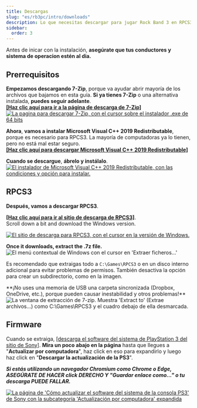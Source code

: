 ```yaml
---
title: Descargas
slug: "es/rb3pc/intro/downloads"
description: Lo que necesitas descargar para jugar Rock Band 3 en RPCS3.
sidebar:
  order: 3
---
```


Antes de inicar con la instalación, **asegúrate que tus conductores y sistema de operacion estén al dia.**

## Prerrequisitos

**Empezamos descargando 7-Zip**, porque va ayudar abrir mayoría de los archivos que bajamos en esta guía. **Si ya tienes 7-Zip** o una alternativa instalada, **puedes seguir adelante**.  
<a href="https://7zip-es.updatestar.com/" target="_blank" rel="noopener noreferrer"><b>[Haz clic aquí para ir a la página de descarga de 7-Zip]</b></a>  
<a href="https://7zip-es.updatestar.com" target="_blank" rel="noopener noreferrer"><Image src={dl7zipes} alt="La pagina para descargar 7-Zip, con el cursor sobre el instalador .exe de 64 bits" /></a>

**Ahora**, **vamos a instalar Microsoft Visual C++ 2019 Redistributable**, porque es necesario para RPCS3. La mayoría de computadoras ya lo tienen, pero no está mal estar seguro.  
<a href="https://aka.ms/vs/17/release/vc_redist.x64.exe" target="_blank" rel="noopener noreferrer"><b>[Haz clic aquí para descargar Microsoft Visual C++ 2019 Redistributable]</b></a>

**Cuando se descargue**, **ábrelo y <span title="Install">instálalo</span>**.  
<a href="https://aka.ms/vs/17/release/vc_redist.x64.exe" target="_blank" rel="noopener noreferrer"><Image src={mvcpp} alt="El instalador de Microsoft Visual C++ 2019 Redistributable, con las condiciones y opción para instalar." /></a>

## RPCS3

**Después, vamos a descargar RPCS3**.

<a href="https://rpcs3.net/download" target="_blank" rel="noopener noreferrer"><b>[Haz clic aquí para ir al sitio de descarga de RPCS3]</b></a>.  
Scroll down a bit and download the Windows version.

<a href="https://rpcs3.net/download" target="_blank" rel="noopener noreferrer"><Image src={rpcs3dl} alt="El sitio de descarga para RPCS3, con el cursor en la versión de Windows." /></a>

**Once it downloads, extract the .7z file.**  
<Image src={extractrpcs3es} alt="El menú contextual de Windows con el cursor en 'Extraer ficheros...'" />

Es recomendado que extraigas todo a `C:\Games\RPCS3` o en un disco interno adicional para evitar problemas de permisos. También desactiva la opción para crear un subdirectorio, como en la imagen.  

<Aside type="danger">**¡No uses una memoria de USB una carpeta sincronizada (Dropbox, OneDrive, etc.), porque pueden causar inestabilidad y otros problemas!**</Aside>

<Image src={extractdires} alt="La ventana de extracción de 7-zip. Muestra 'Extract to' (Extrae archivos...) como C:\Games\RPCS3 y el cuadro debajo de ella desmarcada." />

## Firmware

Cuando se extraiga, [[descarga el software del sistema de PlayStation 3 del sitio de Sony]](https://www.playstation.com/en-us/support/hardware/ps3/system-software/). **Mira un poco abajo en la página** hasta que llegues a "**Actualizar por computadora**", haz click en eso para expandirlo y luego haz click en "**Descargar la actualización de la PS3**".

_**Si estás utilizando un navegador Chromium como Chrome o Edge, ASEGÚRATE DE HACER click DERECHO Y "Guardar enlace como..." o tu descarga PUEDE FALLAR.**_

<a href="https://www.playstation.com/support/hardware/ps3/system-software" target="_blank" rel="noopener noreferrer"><Image src={fwpagees} alt="La página de 'Cómo actualizar el software del sistema de la consola PS3' de Sony con la subcategoría 'Actualización por computadora' expandida" /></a>
